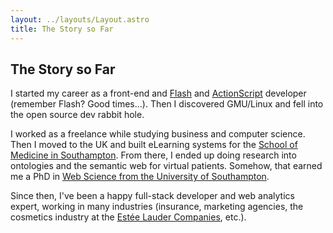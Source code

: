 ---
layout: ../layouts/Layout.astro
title: The Story so Far 
---

## The Story so Far

I started my career as a front-end and [Flash](https://en.wikipedia.org/wiki/Adobe_Flash) and [ActionScript](https://en.wikipedia.org/wiki/ActionScript) developer (remember Flash? Good times...). Then I discovered GMU/Linux and fell into the open source dev rabbit hole.  

I worked as a freelance while studying business and computer science. Then I moved to the UK and built eLearning systems for the [School of Medicine in Southampton](https://www.southampton.ac.uk/about/faculties-schools-departments/faculty-of-medicine). From there, I ended up doing research into ontologies and the semantic web for virtual patients. Somehow, that earned me a PhD in [Web Science from the University of Southampton](https://www.southampton.ac.uk/research/institutes-centres/web-science-institute).

Since then, I've been a happy full-stack developer and web analytics expert, working in many industries (insurance, marketing agencies, the cosmetics industry at the [Estée Lauder Companies](https://www.elcompanies.com), etc.).

